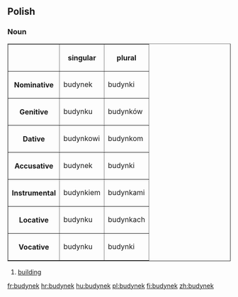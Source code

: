 ==Polish==

===Noun===
<table border=1>
<tr><th><th>singular<th>plural</tr>
<tr><th>Nominative<td>budynek<td>budynki</tr>
<tr><th>Genitive<td>budynku<td>budynków</tr>
<tr><th>Dative<td>budynkowi<td>budynkom</tr>
<tr><th>Accusative<td>budynek<td>budynki</tr>
<tr><th>Instrumental<td>budynkiem<td>budynkami</tr>
<tr><th>Locative<td>budynku<td>budynkach</tr>
<tr><th>Vocative<td>budynku<td>budynki</tr>
</table>

# [[building]]

[[fr:budynek]]
[[hr:budynek]]
[[hu:budynek]]
[[pl:budynek]]
[[fi:budynek]]
[[zh:budynek]]